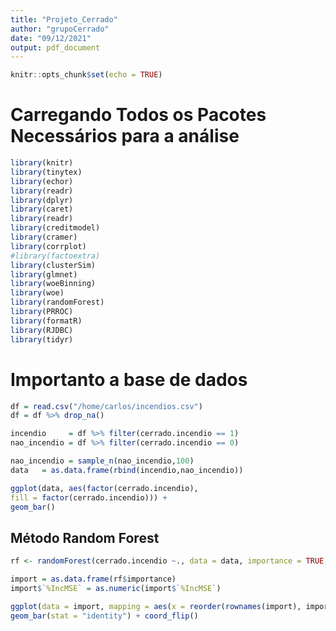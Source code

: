 ```yaml
---
title: "Projeto_Cerrado"
author: "grupoCerrado"
date: "09/12/2021"
output: pdf_document
---
```


```r
knitr::opts_chunk$set(echo = TRUE)
```
# Carregando Todos os Pacotes Necessários para a análise

```r

library(knitr)
library(tinytex)
library(echor)
library(readr)
library(dplyr)
library(caret)
library(readr)
library(creditmodel)
library(cramer)
library(corrplot)
#library(factoextra)
library(clusterSim)
library(glmnet)
library(woeBinning)
library(woe)
library(randomForest)
library(PRROC)
library(formatR)
library(RJDBC)
library(tidyr)
```

# Importanto a base de dados

```r

df = read.csv("/home/carlos/incendios.csv")
df = df %>% drop_na()

incendio     = df %>% filter(cerrado.incendio == 1)
nao_incendio = df %>% filter(cerrado.incendio == 0)

nao_incendio = sample_n(nao_incendio,100)
data   = as.data.frame(rbind(incendio,nao_incendio))

```



```r

ggplot(data, aes(factor(cerrado.incendio),
fill = factor(cerrado.incendio))) +
geom_bar()

```



## Método Random Forest

```r

rf <- randomForest(cerrado.incendio ~., data = data, importance = TRUE,  ntree=100)

import = as.data.frame(rf$importance)
import$`%IncMSE` = as.numeric(import$`%IncMSE`)

ggplot(data = import, mapping = aes(x = reorder(rownames(import), import$`%IncMSE`), import$`%IncMSE`)) + 
geom_bar(stat = "identity") + coord_flip() 

```








